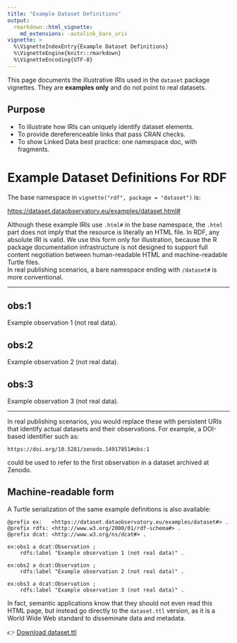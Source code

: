 ```yaml
---
title: "Example Dataset Definitions"
output:
  rmarkdown::html_vignette:
    md_extensions: -autolink_bare_uris
vignette: >
  %\VignetteIndexEntry{Example Dataset Definitions}
  %\VignetteEngine{knitr::rmarkdown}
  %\VignetteEncoding{UTF-8}
---
```


<!-- Machine-readable alternate -->
<link rel="alternate" type="text/turtle" href="../examples/dataset.ttl" />

This page documents the illustrative IRIs used in the `dataset` package
vignettes. They are **examples only** and do not point to real datasets. 

## Purpose

- To illustrate how IRIs can uniquely identify dataset elements.  
- To provide dereferenceable links that pass CRAN checks.  
- To show Linked Data best practice: one namespace doc, with fragments. 

# Example Dataset Definitions For RDF

The base namespace in `vignette("rdf", package = "dataset")` is:

<https://dataset.dataobservatory.eu/examples/dataset.html#>

Although these example IRIs use `.html#` in the base namespace, the `.html` part
does not imply that the resource is literally an HTML file. In RDF, any absolute
IRI is valid. We use this form only for illustration, because the R package
documentation infrastructure is not designed to support full content
negotiation between human-readable HTML and machine-readable Turtle files.  
In real publishing scenarios, a bare namespace ending with `/dataset#` is more
conventional.

---

<a id="obs:1"></a>

## obs:1

Example observation 1 (not real data).  


<a id="obs:2"></a>

## obs:2  

Example observation 2 (not real data).  

<a id="obs:3"></a>

## obs:3  
Example observation 3 (not real data).  

---

In real publishing scenarios, you would replace these with persistent URIs
that identify actual datasets and their observations. For example, a DOI-based identifier such as:

`https://doi.org/10.5281/zenodo.14917851#obs:1`

could be used to refer to the first observation in a dataset archived at Zenodo. 

## Machine-readable form

A Turtle serialization of the same example definitions is also available: 


```
@prefix ex:   <https://dataset.dataobservatory.eu/examples/dataset#> .
@prefix rdfs: <http://www.w3.org/2000/01/rdf-schema#> .
@prefix dcat: <http://www.w3.org/ns/dcat#> .

ex:obs1 a dcat:Observation ;
    rdfs:label "Example observation 1 (not real data)" .

ex:obs2 a dcat:Observation ;
    rdfs:label "Example observation 2 (not real data)" .

ex:obs3 a dcat:Observation ;
    rdfs:label "Example observation 3 (not real data)" .
```

In fact, semantic applications know that they should not even read this HTML page, but instead go directly to the `dataset.ttl` version, as it is a World Wide Web standard to disseminate data and metadata.

👉 [Download dataset.ttl](../examples/dataset.ttl)  
